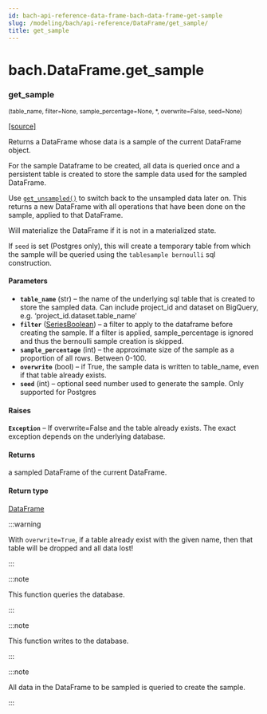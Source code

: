 ```yaml
---
id: bach-api-reference-data-frame-bach-data-frame-get-sample
slug: /modeling/bach/api-reference/DataFrame/get_sample/
title: get_sample
---
```


# bach.DataFrame.get_sample

<div className="method">

### <span className="name">get_sample</span>

<small className="parameter-list">(<span className="parameter" id="table_name">table_name</span>, <span className="parameter" id="filter">filter=None</span>, <span className="parameter" id="sample_percentage">sample_percentage=None</span>, <span className="parameter" id="*">\*</span>, <span className="parameter" id="overwrite">overwrite=False</span>, <span className="parameter" id="seed">seed=None</span>)</small>


&#8203;<span className="view-source">[[source]](https://github.com/objectiv/objectiv-analytics/blob/main/bach/bach/dataframe.py)</span>

<div className="content">

Returns a DataFrame whose data is a sample of the current DataFrame object.

For the sample Dataframe to be created, all data is queried once and a persistent table is created to
store the sample data used for the sampled DataFrame.

Use [`get_unsampled()`](/modeling/bach/api-reference/DataFrame/bach.DataFrame.get_unsampled.mdx) to switch back to the unsampled data later on. This returns a new
DataFrame with all operations that have been done on the sample, applied to that DataFrame.

Will materialize the DataFrame if it is not in a materialized state.

If `seed` is set (Postgres only), this will create a temporary table from which the sample will be
queried using the `tablesample bernoulli` sql construction.


#### Parameters

* **`table_name`** (str) – the name of the underlying sql table that is created to store the sampled data.
Can include project_id and dataset on BigQuery, e.g. ‘project_id.dataset.table_name’
* **`filter`** ([SeriesBoolean](/modeling/bach/api-reference/Series/Boolean/index.mdx#bach.SeriesBoolean)) – a filter to apply to the dataframe before creating the sample. If a filter is applied,
sample_percentage is ignored and thus the bernoulli sample creation is skipped.
* **`sample_percentage`** (int) – the approximate size of the sample as a proportion of all rows.
Between 0-100.
* **`overwrite`** (bool) – if True, the sample data is written to table_name, even if that table already
exists.
* **`seed`** (int) – optional seed number used to generate the sample. Only supported for Postgres



#### Raises

**`Exception`** – If overwrite=False and the table already exists. The exact exception depends on
the underlying database.



#### Returns

a sampled DataFrame of the current DataFrame.



#### Return type

[DataFrame](/modeling/bach/api-reference/DataFrame/bach.DataFrame.mdx)


:::warning

With `overwrite=True`, if a table already exist with the given name, then that table will
be dropped and all data lost!


:::

:::note

This function queries the database.


:::

:::note

This function writes to the database.


:::

:::note

All data in the DataFrame to be sampled is queried to create the sample.


:::


</div>


</div>
